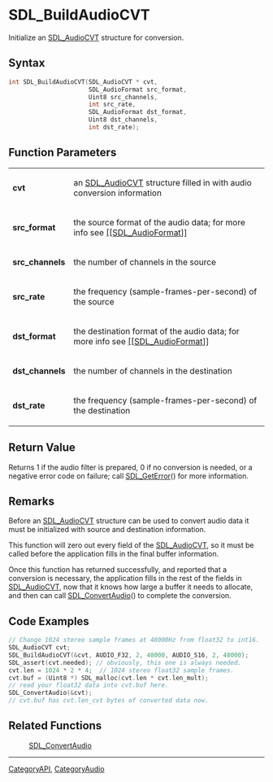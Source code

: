 = SDL_BuildAudioCVT =

Initialize an [[SDL_AudioCVT]] structure for conversion.

== Syntax ==

<syntaxhighlight lang='c'>
int SDL_BuildAudioCVT(SDL_AudioCVT * cvt,
                      SDL_AudioFormat src_format,
                      Uint8 src_channels,
                      int src_rate,
                      SDL_AudioFormat dst_format,
                      Uint8 dst_channels,
                      int dst_rate);
</syntaxhighlight>

== Function Parameters ==

{|
|'''cvt'''
|an [[SDL_AudioCVT]] structure filled in with audio conversion information
|-
|'''src_format'''
|the source format of the audio data; for more info see [[[[SDL_AudioFormat]]]]
|-
|'''src_channels'''
|the number of channels in the source
|-
|'''src_rate'''
|the frequency (sample-frames-per-second) of the source
|-
|'''dst_format'''
|the destination format of the audio data; for more info see [[[[SDL_AudioFormat]]]]
|-
|'''dst_channels'''
|the number of channels in the destination
|-
|'''dst_rate'''
|the frequency (sample-frames-per-second) of the destination
|}

== Return Value ==

Returns 1 if the audio filter is prepared, 0 if no conversion is needed, or
a negative error code on failure; call [[SDL_GetError]]() for more
information.



== Remarks ==

Before an [[SDL_AudioCVT]] structure can be used to convert audio data it
must be initialized with source and destination information.

This function will zero out every field of the [[SDL_AudioCVT]], so it must
be called before the application fills in the final buffer information.

Once this function has returned successfully, and reported that a
conversion is necessary, the application fills in the rest of the fields in
[[SDL_AudioCVT]], now that it knows how large a buffer it needs to
allocate, and then can call [[SDL_ConvertAudio]]() to complete the
conversion.

== Code Examples ==

<syntaxhighlight lang='c++'>
// Change 1024 stereo sample frames at 48000Hz from float32 to int16.
SDL_AudioCVT cvt;
SDL_BuildAudioCVT(&cvt, AUDIO_F32, 2, 48000, AUDIO_S16, 2, 48000);
SDL_assert(cvt.needed); // obviously, this one is always needed.
cvt.len = 1024 * 2 * 4;  // 1024 stereo float32 sample frames.
cvt.buf = (Uint8 *) SDL_malloc(cvt.len * cvt.len_mult);
// read your float32 data into cvt.buf here.
SDL_ConvertAudio(&cvt);
// cvt.buf has cvt.len_cvt bytes of converted data now.
</syntaxhighlight>

== Related Functions ==

:[[SDL_ConvertAudio]]

----
[[CategoryAPI]], [[CategoryAudio]]


